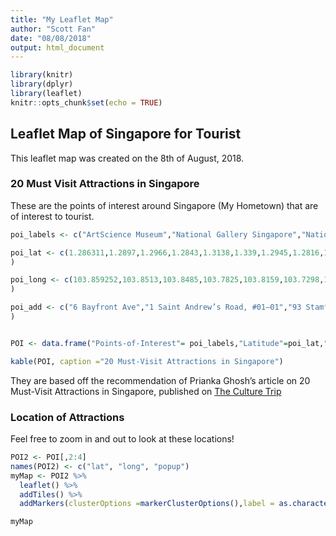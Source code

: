 ```yaml
---
title: "My Leaflet Map"
author: "Scott Fan"
date: "08/08/2018"
output: html_document
---
```


```r
library(knitr)
library(dplyr)
library(leaflet)
knitr::opts_chunk$set(echo = TRUE)
```

## Leaflet Map of Singapore for Tourist

This leaflet map was created on the 8th of August, 2018. 

### 20 Must Visit Attractions in Singapore 

These are the points of interest around Singapore (My Hometown) that are of interest to tourist.

```r
poi_labels <- c("ArtScience Museum","National Gallery Singapore","National Museum of Singapore","Haw Par Villa","Singapore Botanical Gardens","Chinese and Japanese Gardens","Fort Canning","Gardens by the Bay","Singapore Zoo","River Safari", "Pulau Ubin", "St John’s Island", "Little India","Chinatown","Kampong Glam", "Universal Studios Singapore", "Siloso Beach", "Adventure Cove Waterpark","Marina Bay Sands Rooftop","1-Altitude")

poi_lat <- c(1.286311,1.2897,1.2966,1.2843,1.3138,1.339,1.2945,1.2816,1.4043,1.4029,1.4126,1.2167,1.3063,1.2848,1.3016,1.254,1.2553,1.2591,1.2834,1.2849
)

poi_long <- c(103.859252,103.8513,103.8485,103.7825,103.8159,103.7298,103.8458,103.8636,103.793,103.7917,103.9577,103.85,103.8494,103.8439,103.8623,103.8238,103.8126,103.819,103.8607,103.8511
)

poi_add <- c("6 Bayfront Ave","1 Saint Andrew’s Road, #01–01","93 Stamford Road","262 Pasir Panjang Road","1 Cluny Rd","1 Chinese Garden Rd","River Valley Rd","18 Marina Gardens Dr","80 Mandai Lake Rd","80 Mandai Lake Road","-","-","-","-","-","8 Sentosa Gateway","-","8 Sentosa Gateway, Resorts World Sentosa","10 Bayfront Avenue","1 Raffles Place, One Raffles Place Shopping Mall"
)


POI <- data.frame("Points-of-Interest"= poi_labels,"Latitude"=poi_lat,"Longitude"=poi_long,"Address"=poi_add)

kable(POI, caption ="20 Must-Visit Attractions in Singapore")
```

They are based off the recommendation of Prianka Ghosh's article on 20 Must-Visit Attractions in Singapore, published on [The Culture Trip](https://theculturetrip.com/asia/singapore/articles/20-must-visit-attractions-in-singapore/)


### Location of Attractions

Feel free to zoom in and out to look at these locations!

```r

POI2 <- POI[,2:4]
names(POI2) <- c("lat", "long", "popup")
myMap <- POI2 %>%
  leaflet() %>% 
  addTiles() %>%
  addMarkers(clusterOptions =markerClusterOptions(),label = as.character(poi_labels))

myMap
```


